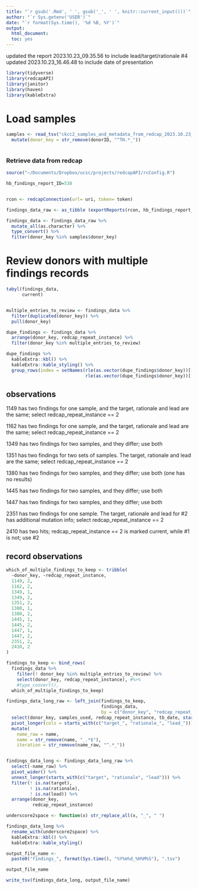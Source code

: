 ```yaml
---
title: "`r gsub('.Rmd', ' ', gsub('_', ' ', knitr::current_input()))`"
author: "`r Sys.getenv('USER')`"
date: "`r format(Sys.time(), '%d %B, %Y')`"
output:
  html_document:
  toc: yes
---
```

  
  
updated the report 2023.10.23_09.35.56 to include lead/target/rationale #4
updated 2023.10.23_16.46.48 to include date of presentation

```r

library(tidyverse)
library(redcapAPI)
library(janitor)
library(haven)
library(kableExtra)

```
# Load samples
```r

samples <- read_tsv("ckcc2_samples_and_metadata_from_redcap_2023.10.23_14.44.26.tsv") %>%
  mutate(donor_key = str_remove(donorID, "^TH.*_"))
  
```



### Retrieve data from redcap

```r

source("~/Documents/Dropbox/ucsc/projects/redcapAPI/rcConfig.R")

hb_findings_report_ID=538


rcon <- redcapConnection(url= uri, token= token)

findings_data_raw <- as_tibble (exportReports(rcon, hb_findings_report_ID)) 

findings_data <- findings_data_raw %>% 
  mutate_all(as.character) %>%
  type_convert() %>%
  filter(donor_key %in% samples$donor_key)
```

# Review donors with multiple findings records
```r

tabyl(findings_data,
      current)


multiple_entries_to_review <- findings_data %>%
  filter(duplicated(donor_key)) %>%
  pull(donor_key)

dupe_findings <- findings_data %>%
  arrange(donor_key, redcap_repeat_instance) %>%
  filter(donor_key %in% multiple_entries_to_review) 

dupe_findings %>%
  kableExtra::kbl() %>%
  kableExtra::kable_styling() %>% 
  group_rows(index = setNames(rle(as.vector(dupe_findings$donor_key))[[1]],
                              rle(as.vector(dupe_findings$donor_key))[[2]]))


```


## observations
1149 has two findings for one sample, and the target, rationale and lead are the same; select redcap_repeat_instance == 2

1162 has two findings for one sample, and the target, rationale and lead are the same; select redcap_repeat_instance == 2

1349 has two findings for two samples, and they differ; use both

1351 has two findings for two sets of samples. The target, rationale and lead are the same; select redcap_repeat_instance == 2

1380 has two findings for two samples, and they differ; use both (one has no results)

1445 has two findings for two samples, and they differ; use both

1447 has two findings for two samples, and they differ; use both

2351 has two findings for one sample. The target, rationale and lead for #2 has additional mutation info; select redcap_repeat_instance == 2

2410 has two hits; redcap_repeat_instance == 2 is marked current, while #1 is not; use #2

## record observations

```r

which_of_multiple_findings_to_keep <- tribble(
  ~donor_key, ~redcap_repeat_instance,
  1149, 2,
  1162, 2,
  1349, 1,
  1349, 2,
  1351, 2,
  1380, 1,
  1380, 2,
  1445, 1,
  1445, 2,
  1447, 1,
  1447, 2,
  2351, 2,
  2410, 2
)

findings_to_keep <- bind_rows(
  findings_data %>%
    filter(! donor_key %in% multiple_entries_to_review) %>%
    select(donor_key, redcap_repeat_instance), #%>%
    #type_convert(),
  which_of_multiple_findings_to_keep)


```



```r

findings_data_long_raw <- left_join(findings_to_keep,
                                    findings_data,
                                    by = c("donor_key", "redcap_repeat_instance")) %>%
  select(donor_key, samples_used, redcap_repeat_instance, tb_date, starts_with(c("target_", "rationale_", "lead_"))) %>%
  pivot_longer(cols = starts_with(c("target_", "rationale_", "lead_"))) %>%
  mutate(
    name_raw = name,
    name = str_remove(name, "_.*$"),
    iteration = str_remove(name_raw, "^.*_"))


findings_data_long <- findings_data_long_raw %>%
  select(-name_raw) %>%
  pivot_wider() %>%
  unnest_longer(starts_with(c("target", "rationale", "lead"))) %>%
  filter(! is.na(target), 
         ! is.na(rationale), 
         ! is.na(lead)) %>%
  arrange(donor_key,
          redcap_repeat_instance)

```


```r

underscore2space <- function(x) str_replace_all(x, "_", " ")

findings_data_long %>%
  rename_with(underscore2space) %>%
  kableExtra::kbl() %>%
  kableExtra::kable_styling()

```


```r

output_file_name <- 
  paste0("findings_", format(Sys.time(), "%Y%m%d_%H%M%S"), ".tsv")

output_file_name

write_tsv(findings_data_long, output_file_name)

```
